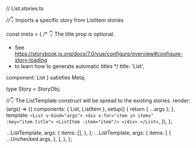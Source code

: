 // List.stories.ts


//👇 Imports a specific story from ListItem stories


const meta = {
  /* 👇 The title prop is optional.
   * See https://storybook.js.org/docs/7.0/vue/configure/overview#configure-story-loading
   * to learn how to generate automatic titles
   */
  title: 'List',

  component: List
} satisfies Meta<typeof List>;

type Story = StoryObj<typeof List>;

//👇 The ListTemplate construct will be spread to the existing stories.
  render: (args) => ({
    components: { List, ListItem },
    setup() {
      return { ...args };
    },
    template: `
      <List v-bind="args">
        <div v-for="item in items" :key="item.title">
          <ListItem :item="item"/>
        </div>
      </List>
    `,
  }),
};

  ...ListTemplate,
  args: {
    items: [],
  },
};
  ...ListTemplate,
  args: {
    items: [
      {
        ...Unchecked.args,
      },
    ],
  },
};
